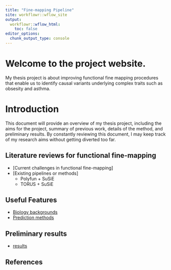 ```yaml
---
title: "Fine-mapping Pipeline"
site: workflowr::wflow_site
output:
  workflowr::wflow_html:
    toc: false
editor_options:
  chunk_output_type: console
---
```


# Welcome to the project website. 

My thesis project is about improving functional fine mapping procedures that enable us to identify causal variants underlying complex traits such as obsesity and asthma. 

# Introduction
This document will provide an overview of my thesis project, including the aims for the project, summary of previous work, details of the method, and preliminary results. By constantly reviewing this document, I may keep track of my research aims without getting diverted too far. 


## Literature reviews for functional fine-mapping 
* [Current challenges in functional fine-mapping]
* [Existing pipelines or methods]
    - Polyfun + SuSiE
    - TORUS + SuSiE

## Useful Features 
* [Biology backgrounds](biology_bkg.html)
* [Prediction methods](method_bkg.html)

## Preliminary results 
* [results](results.nb.html)

## References
